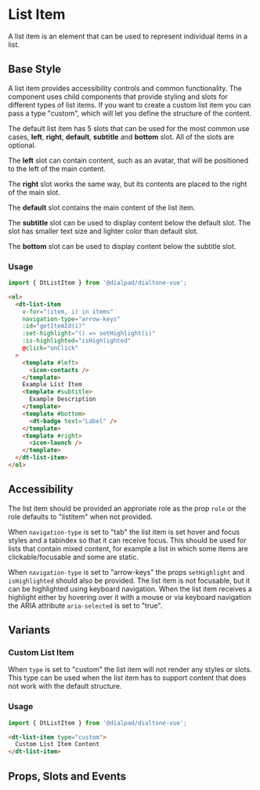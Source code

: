 
# List Item

<Subtitle>
  A list item is an element that can be used to represent individual items in a list.
</Subtitle>

## Base Style

A list item provides accessibility controls and common functionality. The component uses child
components that provide styling and slots for different types of list items. If you want to create
a custom list item you can pass a type "custom", which will let you define the structure of the content.

The default list item has 5 slots that can be used for the most common use cases,
**left**, **right**, **default**, **subtitle** and **bottom** slot. All of the slots are optional.

The **left** slot can contain content, such as an avatar, that will be positioned to the left
of the main content.

The **right** slot works the same way, but its contents are placed to the right of the main slot.

The **default** slot contains the main content of the list item.

The **subtitle** slot can be used to display content below the default slot. The slot has smaller
text size and lighter color than default slot.

The **bottom** slot can be used to display content below the subtitle slot.

<Canvas>
  <Story id="elements-list-item--default" />
</Canvas>

### Usage

```js
import { DtListItem } from '@dialpad/dialtone-vue';
```

```html
<ol>
  <dt-list-item
    v-for="(item, i) in items"
    navigation-type="arrow-keys"
    :id="getItemId(i)"
    :set-highlight="() => setHighlight(i)"
    :is-highlighted="isHighlighted"
    @click="onClick"
  >
    <template #left>
      <icon-contacts />
    </template>
    Example List Item
    <template #subtitle>
      Example Description
    </template>
    <template #bottom>
      <dt-badge text="Label" />
    </template>
    <template #right>
      <icon-launch />
    </template>
  </dt-list-item>
</ol>
```

## Accessibility

The list item should be provided an approriate role as the prop `role` or the role defaults to "listitem"
when not provided.

When `navigation-type` is set to "tab" the list item is set hover and focus styles and a tabindex so
that it can receive focus. This should be used for lists that contain mixed content, for example a list
in which some items are clickable/focusable and some are static.

When `navigation-type` is set to "arrow-keys" the props `setHighlight` and `isHighlighted` should
also be provided. The list item is not focusable, but it can be highlighted using keyboard
navigation. When the list item receives a highlight either by hovering over it with a
mouse or via keyboard navigation the ARIA attribute `aria-selected` is set to "true".

## Variants

### Custom List Item

When `type` is set to "custom" the list item will not render any styles or slots. This type can be
used when the list item has to support content that does not work with the default structure.

<Canvas>
  <Story id="elements-list-item--custom" />
</Canvas>

### Usage

```js
import { DtListItem } from '@dialpad/dialtone-vue';
```

```html
<dt-list-item type="custom">
  Custom List Item Content
</dt-list-item>
```

## Props, Slots and Events

<ArgsTable of={DtListItem} />
